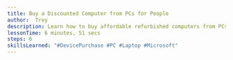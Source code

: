 ```yaml
---
title: Buy a Discounted Computer from PCs for People
author:  Trey
description: Learn how to buy affordable refurbished computers from PCs for People. Prices start at $100 for a desktop or $125 for a laptop, if you qualify for low-income or nonprofit status.
lessonTime: 6 minutes, 51 secs
steps: 6
skillsLearned: "#DevicePurchase #PC #Laptop #Microsoft"
---
```


<LessonStep
   step="1" 
   title="Learn about PCs for People"
   description="In this tutorial Trey will share how to order a discounted refurbished computer if you are low income or are a registered non-profit."
   embedURL="https://www.youtube.com/embed/kddRq79DnsA?si=0sM9DE5qu-eIwi13"
/>

<LessonStep
  step="2"
  title="Customize the Computer"
  description="Trey shows how to customize your refurbished computer before purchase."
  embedURL="https://www.youtube.com/embed/GnZ6HB2MjC0?si=-E56vcr07D7aWBBl"
/>

<LessonStep
  step="3"
  title="Create an account"
  description="How to purchase your customized computer from your cart by creating a new account.  For customer support call 651-354-2552."
  embedURL="https://www.youtube.com/embed/-V60-mDGxag?si=IhsC-gbtYU9onEYw"
/>

<LessonStep
  step="4"
  title="Eligibility Requirements"
  description="Make sure you meet the eligibility requirements to purchase a discounted device.  PCs for People's eligibility requirements are you need to be within 200% or below the Federal Poverty level or 60% or below the area of median income or if you are receiving some form of income-based government assistance."
  embedURL="https://www.youtube.com/embed/Cox6PPRVg54?si=oPN6R85kzH3-QFt9"
/>

<LessonStep
  step="5"
  title=" Entering Demographic Information"
  description="Additional demographic information is needed to qualify for your discounted device.  Trey shows how to enter this information."
  embedURL="https://www.youtube.com/embed/0JOUeKLR5kA?si=04n4AieNgCLEV5bp"
/>

<LessonStep
  step="6"
  title="Complete your order"
  description="The final step in ordering your customized discounted refurbished desktop or laptop is to receive a confirmation email from PCs for People.  For more information, visit http://pcsforpeople.org or call the customer service number which is 651-354-2552."
  embedURL="https://www.youtube.com/embed/O1RZIZdPveo?si=6F6dxRlU-kXt_T7Z"
/>
